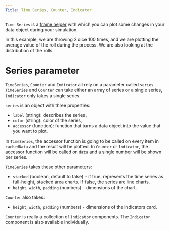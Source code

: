 ```yaml
---
Title: Time Series, Counter, Indicator
---
```


`Time Series` is a [frame helper](./frame-helpers) with which you can plot some changes in your data object during your simulation.

<TimeSeriesExample />

In this example, we are throwing 2 dice 100 times, and we are plotting the average value of the roll during the process.
We are also looking at the distribution of the rolls.

# Series parameter

`TimeSeries`, `Counter` and `Indicator` all rely on a parameter called `series`. `TimeSeries` and `Counter` can take either an array of series or a single series, `Indicator` only takes a single series.

`series` is an object with three properties:

- `label` (string): describes the series,
- `color` (string): color of the series,
- `accessor` (function): function that turns a data object into the value that you want to plot.

In `TimeSeries`, the accessor function is going to be called on every item in `cachedData` and the result will be plotted.
In `Counter` or `Indicator`, the accessor function will be called on `data` and a single number will be shown per series.

`TimeSeries` takes these other parameters:

- `stacked` (boolean, default to false) - if true, represents the time series as full-height, stacked area charts. If false, the series are line charts.
- `height`, `width`, `padding` (numbers) - dimensions of the chart.

`Counter` also takes:

- `height`, `width`, `padding` (numbers) - dimensions of the indicators card.

`Counter` is really a collection of `Indicator` components. The `Indicator` component is also available individually.
